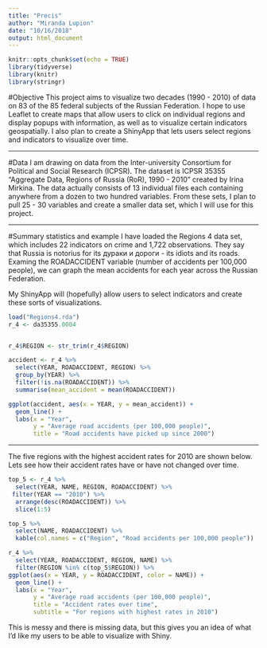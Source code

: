 ```yaml
---
title: "Precis"
author: "Miranda Lupion"
date: "10/16/2018"
output: html_document
---
```


```r
knitr::opts_chunk$set(echo = TRUE)
library(tidyverse)
library(knitr)
library(stringr)
```

#Objective 
This project aims to visualize two decades (1990 - 2010) of data on 83 of the 85 federal subjects of the Russian Federation. I hope to use Leaflet to create maps that allow users to click on individual regions and display popups with information, as well as to visualize certain indicators geospatially. I also plan to create a ShinyApp that lets users select regions and indicators to visualize over time.   

*****

#Data
I am drawing on data from the Inter-university Consortium for Political and Social Research (ICPSR). The dataset is ICPSR 35355 "Aggregate Data, Regions of Russia (RoR), 1990 - 2010" created by Irina Mirkina. The data actually consists of 13 individual files each containing anywhere from a dozen to two hundred variables. From these sets, I plan to pull 25 - 30 variables and create a smaller data set, which I will use for this project.   

*****

#Summary statistics and example
I have loaded the Regions 4 data set, which includes 22 indicators on crime and 1,722 observations. They say that Russia is notorius for its дураки и дороги - its idiots and its roads. Examing the ROADACCIDENT variable (number of accidents per 100,000 people), we can graph the mean accidents for each year across the Russian Federation.   

My ShinyApp will (hopefully) allow users to select indicators and create these sorts of visualizations.   

```r
load("Regions4.rda")
r_4 <- da35355.0004


r_4$REGION <- str_trim(r_4$REGION)

accident <- r_4 %>%
  select(YEAR, ROADACCIDENT, REGION) %>%
  group_by(YEAR) %>%
  filter(!is.na(ROADACCIDENT)) %>%
  summarise(mean_accident = mean(ROADACCIDENT))

ggplot(accident, aes(x = YEAR, y = mean_accident)) +
  geom_line() +
  labs(x = "Year", 
       y = "Average road accidents (per 100,000 people)", 
       title = "Road accidents have picked up since 2000")
```

*****

The five regions with the highest accident rates for 2010 are shown below. Lets see how their accident rates have or have not changed over time.  

```r
top_5 <- r_4 %>%
  select(YEAR, NAME, REGION, ROADACCIDENT) %>%
 filter(YEAR == "2010") %>%
  arrange(desc(ROADACCIDENT)) %>%
  slice(1:5)

top_5 %>%
  select(NAME, ROADACCIDENT) %>%
  kable(col.names = c("Region", "Road accidents per 100,000 people"))
```
  

```r
r_4 %>%
  select(YEAR, ROADACCIDENT, REGION, NAME) %>%
  filter(REGION %in% c(top_5$REGION)) %>%
ggplot(aes(x = YEAR, y = ROADACCIDENT, color = NAME)) +
  geom_line() +
  labs(x = "Year",
       y = "Average road accidents (per 100,000 people)",
       title = "Accident rates over time",
       subtitle = "For regions with highest rates in 2010")
```

This is messy and there is missing data, but this gives you an idea of what I'd like my users to be able to visualize with Shiny. 
